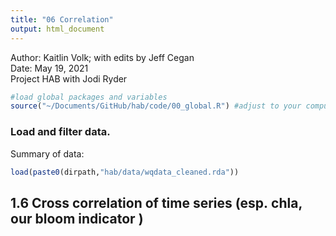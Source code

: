 ```yaml
---
title: "06 Correlation"
output: html_document
---
```


Author: Kaitlin Volk; with edits by Jeff Cegan  
Date: May 19, 2021  
Project HAB with Jodi Ryder  

```r
#load global packages and variables
source("~/Documents/GitHub/hab/code/00_global.R") #adjust to your computer specs
```

### Load and filter data. 
Summary of data:

```r
load(paste0(dirpath,"hab/data/wqdata_cleaned.rda"))
```

## 1.6 Cross correlation of time series (esp. chla, our bloom indicator )
```r

```

